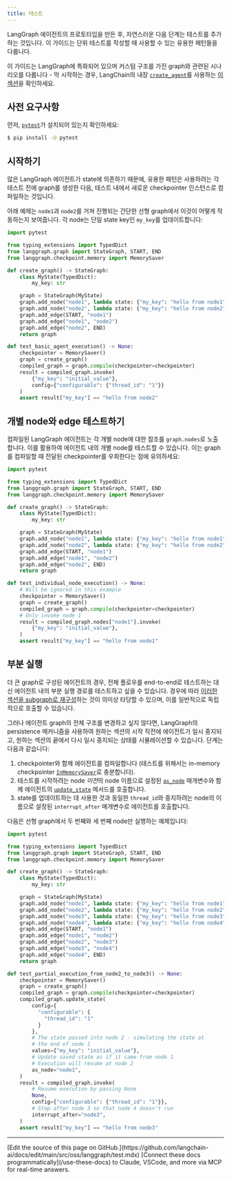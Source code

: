 ```yaml
---
title: 테스트
---
```




LangGraph 에이전트의 프로토타입을 만든 후, 자연스러운 다음 단계는 테스트를 추가하는 것입니다. 이 가이드는 단위 테스트를 작성할 때 사용할 수 있는 유용한 패턴들을 다룹니다.

이 가이드는 LangGraph에 특화되어 있으며 커스텀 구조를 가진 graph와 관련된 시나리오를 다룹니다 - 막 시작하는 경우, LangChain의 내장 [`create_agent`](https://reference.langchain.com/python/langchain/agents/#langchain.agents.create_agent)를 사용하는 [이 섹션](/oss/python/langchain/test/)을 확인하세요.

## 사전 요구사항

먼저, [`pytest`](https://docs.pytest.org/)가 설치되어 있는지 확인하세요:

```bash
$ pip install -U pytest
```




## 시작하기

많은 LangGraph 에이전트가 state에 의존하기 때문에, 유용한 패턴은 사용하려는 각 테스트 전에 graph를 생성한 다음, 테스트 내에서 새로운 checkpointer 인스턴스로 컴파일하는 것입니다.

아래 예제는 `node1`과 `node2`를 거쳐 진행되는 간단한 선형 graph에서 이것이 어떻게 작동하는지 보여줍니다. 각 node는 단일 state key인 `my_key`를 업데이트합니다:

```python
import pytest

from typing_extensions import TypedDict
from langgraph.graph import StateGraph, START, END
from langgraph.checkpoint.memory import MemorySaver

def create_graph() -> StateGraph:
    class MyState(TypedDict):
        my_key: str

    graph = StateGraph(MyState)
    graph.add_node("node1", lambda state: {"my_key": "hello from node1"})
    graph.add_node("node2", lambda state: {"my_key": "hello from node2"})
    graph.add_edge(START, "node1")
    graph.add_edge("node1", "node2")
    graph.add_edge("node2", END)
    return graph

def test_basic_agent_execution() -> None:
    checkpointer = MemorySaver()
    graph = create_graph()
    compiled_graph = graph.compile(checkpointer=checkpointer)
    result = compiled_graph.invoke(
        {"my_key": "initial_value"},
        config={"configurable": {"thread_id": "1"}}
    )
    assert result["my_key"] == "hello from node2"
```




## 개별 node와 edge 테스트하기

컴파일된 LangGraph 에이전트는 각 개별 node에 대한 참조를 `graph.nodes`로 노출합니다. 이를 활용하여 에이전트 내의 개별 node를 테스트할 수 있습니다. 이는 graph를 컴파일할 때 전달된 checkpointer를 우회한다는 점에 유의하세요:

```python
import pytest

from typing_extensions import TypedDict
from langgraph.graph import StateGraph, START, END
from langgraph.checkpoint.memory import MemorySaver

def create_graph() -> StateGraph:
    class MyState(TypedDict):
        my_key: str

    graph = StateGraph(MyState)
    graph.add_node("node1", lambda state: {"my_key": "hello from node1"})
    graph.add_node("node2", lambda state: {"my_key": "hello from node2"})
    graph.add_edge(START, "node1")
    graph.add_edge("node1", "node2")
    graph.add_edge("node2", END)
    return graph

def test_individual_node_execution() -> None:
    # Will be ignored in this example
    checkpointer = MemorySaver()
    graph = create_graph()
    compiled_graph = graph.compile(checkpointer=checkpointer)
    # Only invoke node 1
    result = compiled_graph.nodes["node1"].invoke(
        {"my_key": "initial_value"},
    )
    assert result["my_key"] == "hello from node1"
```




## 부분 실행

더 큰 graph로 구성된 에이전트의 경우, 전체 플로우를 end-to-end로 테스트하는 대신 에이전트 내의 부분 실행 경로를 테스트하고 싶을 수 있습니다. 경우에 따라 [이러한 섹션을 subgraph로 재구성](/oss/python/langgraph/use-subgraphs)하는 것이 의미상 타당할 수 있으며, 이를 일반적으로 독립적으로 호출할 수 있습니다.

그러나 에이전트 graph의 전체 구조를 변경하고 싶지 않다면, LangGraph의 persistence 메커니즘을 사용하여 원하는 섹션의 시작 직전에 에이전트가 일시 중지되고, 원하는 섹션의 끝에서 다시 일시 중지되는 상태를 시뮬레이션할 수 있습니다. 단계는 다음과 같습니다:

1. checkpointer와 함께 에이전트를 컴파일합니다 (테스트를 위해서는 in-memory checkpointer [`InMemorySaver`](https://reference.langchain.com/python/langgraph/checkpoints/#langgraph.checkpoint.memory.InMemorySaver)로 충분합니다).
2. 테스트를 시작하려는 node *이전*의 node 이름으로 설정된 [`as_node`](/oss/python/langgraph/persistence#as-node) 매개변수와 함께 에이전트의 [`update_state`](/oss/python/langgraph/use-time-travel) 메서드를 호출합니다.
3. state를 업데이트하는 데 사용한 것과 동일한 `thread_id`와 중지하려는 node의 이름으로 설정된 `interrupt_after` 매개변수로 에이전트를 호출합니다.



다음은 선형 graph에서 두 번째와 세 번째 node만 실행하는 예제입니다:

```python
import pytest

from typing_extensions import TypedDict
from langgraph.graph import StateGraph, START, END
from langgraph.checkpoint.memory import MemorySaver

def create_graph() -> StateGraph:
    class MyState(TypedDict):
        my_key: str

    graph = StateGraph(MyState)
    graph.add_node("node1", lambda state: {"my_key": "hello from node1"})
    graph.add_node("node2", lambda state: {"my_key": "hello from node2"})
    graph.add_node("node3", lambda state: {"my_key": "hello from node3"})
    graph.add_node("node4", lambda state: {"my_key": "hello from node4"})
    graph.add_edge(START, "node1")
    graph.add_edge("node1", "node2")
    graph.add_edge("node2", "node3")
    graph.add_edge("node3", "node4")
    graph.add_edge("node4", END)
    return graph

def test_partial_execution_from_node2_to_node3() -> None:
    checkpointer = MemorySaver()
    graph = create_graph()
    compiled_graph = graph.compile(checkpointer=checkpointer)
    compiled_graph.update_state(
        config={
          "configurable": {
            "thread_id": "1"
          }
        },
        # The state passed into node 2 - simulating the state at
        # the end of node 1
        values={"my_key": "initial_value"},
        # Update saved state as if it came from node 1
        # Execution will resume at node 2
        as_node="node1",
    )
    result = compiled_graph.invoke(
        # Resume execution by passing None
        None,
        config={"configurable": {"thread_id": "1"}},
        # Stop after node 3 so that node 4 doesn't run
        interrupt_after="node3",
    )
    assert result["my_key"] == "hello from node3"
```

---

<Callout icon="pen-to-square" iconType="regular">
    [Edit the source of this page on GitHub.](https://github.com/langchain-ai/docs/edit/main/src/oss/langgraph/test.mdx)
</Callout>
<Tip icon="terminal" iconType="regular">
    [Connect these docs programmatically](/use-these-docs) to Claude, VSCode, and more via MCP for    real-time answers.
</Tip>
